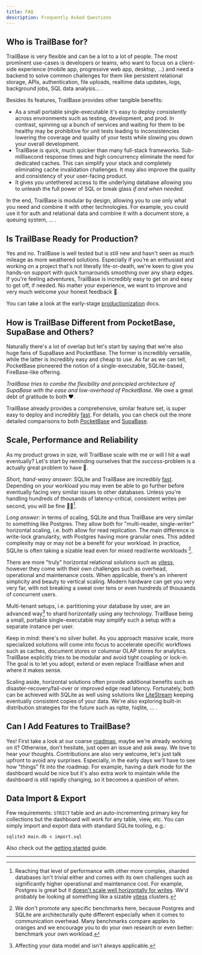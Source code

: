 ```yaml
---
title: FAQ
description: Frequently Asked Questions
---
```


## Who is TrailBase for?

TrailBase is very flexible and can be a lot to a lot of people. The most
prominent use-cases is developers or teams, who want to focus on a client-side
experience (mobile app, progressive web app, desktop, ...) and need a backend
to solve common challenges for them like persistent relational storage, APIs,
authentication, file uploads, realtime data updates, logs, background jobs,
SQL data analysis... .

Besides its features, TrailBase provides other tangible benefits:

* As a small portable single-executable it's easy to deploy *consistently*
  across environments such as testing, development, and prod.
  In contrast, spinning up a bunch of services and waiting for them to be
  healthy may be prohibitive for unit tests leading to inconsistencies lowering
  the coverage and quality of your tests while slowing you down your overall
  development.
* TrailBase is quick, much quicker than many full-stack frameworks.
  Sub-millisecond response times and high concurrency eliminate the need for
  dedicated caches.
  This can simplify your stack and completely eliminating cache invalidation
  challenges.
  It may also improve the quality and consistency of your user-facing product.
* It gives you untethered access to the underlying database allowing you to
  unleash the full power of SQL or break glass *if and when needed*.

In the end, TrailBase is modular by design, allowing you to use only what you
need and combine it with other technologies.
For example, you could use it for auth and relational data and combine it with
a document store, a queuing system, ... .


## Is TrailBase Ready for Production?

Yes and no. TrailBase is well tested but is still new and hasn't seen as much
mileage as more weathered solutions.
Especially if you're an enthusiast and working on a project that's not
literally life-or-death, we're keen to give you hands-on support with quick
turnarounds smoothing over any sharp edges.
If you're feeling adventures, TrailBase is incredibly easy to get on and easy
to get off, if needed.
No matter your experience, we want to improve and very much welcome your honest
feedback 🙏.

You can take a look at the early-stage [productionization](/documentation/production) docs.


## How is TrailBase Different from PocketBase, SupaBase and Others?

Naturally there's a lot of overlap but let's start by saying that we're also
huge fans of SupaBase and PocketBase.
The former is incredibly versatile, while the latter is incredibly easy and
cheap to use.
As far as we can tell, PocketBase pioneered the notion of a single-executable,
SQLite-based, FireBase-like offering.

*TrailBase tries to combe the flexibility and principled architecture of
SupaBase with the ease and low-overhead of PocketBase*.
We owe a great debt of gratitude to both ❤️.

TrailBase already provides a comprehensive, similar feature set, is super easy
to deploy and incredibly [fast](/reference/benchmarks).
For details, you can check out the more detailed comparisons to both
[PocketBase](/comparison/pocketbase) and [SupaBase](/comparison/supabase).


## Scale, Performance and Reliability

As my product grows in size, will TrailBase scale with me or will I hit a wall
eventually?
Let's start by reminding ourselves that the *success*-problem is a actually
great problem to have 🎉.

*Short, hand-wavy answer*: SQLite and TrailBase are incredibly
[fast](/reference/benchmarks).
Depending on your workload you may even be able to go further before eventually
facing very similar issues to other databases.
Unless you're handling hundreds of thousands of latency-critical, consistent
writes per second, you will be fine 😶‍🌫️[^1].

*Long answer*: in terms of scaling, SQLite and thus TrailBase are very similar
to something like Postgres.
They allow both for "multi-reader, single-writer" horizontal scaling, i.e. both
allow for read replication.
The main difference is write-lock granularity, with Postgres having more
granular ones.
This added complexity may or may not be a benefit for your workload. In
practice, SQLite is often taking a sizable lead even for mixed read/write
workloads [^2].

There are more "truly" horizontal relational solutions such as [vitess](https://vitess.io/),
however they come with their own challenges such as overhead, operational and
maintenance costs.
When applicable, there's an inherent simplicity and beauty to vertical scaling.
Modern hardware can get you very very far, with not breaking a sweat over tens
or even hundreds of thousands of concurrent users.

Multi-tenant setups, i.e. partitioning your database by user, are an advanced
way[^3] to shard horizontally using any technology.
TrailBase being a small, portable single-executable may simplify such a setup
with a separate instance per user.

Keep in mind: there's no silver bullet. As you approach massive scale, more
specialized solutions will come into focus to accelerate specific workflows
such as caches, document stores or columnar OLAP stores for analytics.
TrailBase explicitly tries to be modular and avoid tight coupling or lock-in.
The goal is to let you adopt, extend or even replace TrailBase when and where
it makes sense.

Scaling aside, horizontal solutions often provide additional benefits such as
disaster-recovery/fail-over or improved edge read latency.
Fortunately, both can be achieved with SQLite as well using solutions like
[LiteStream](https://litestream.io/) keeping eventually consistent copies of
your data.
We're also exploring built-in distribution strategies for the future such as
rqlite, hiqlite, ... .


## Can I Add Features to TrailBase?

Yes! First take a look at our coarse [roadmap](/reference/roadmap), maybe we're
already working on it?
Otherwise, don't hesitate, just open an issue and ask away. We love to hear
your thoughts.
Contributions are also very welcome, let's just talk upfront to avoid any
surprises.
Especially, in the early days we'll have to see how "things" fit into the
roadmap.
For example, having a dark mode for the dashboard would be nice but it's also
extra work to maintain while the dashboard is still rapidly changing, so it
becomes a question of when.


## Data Import & Export

Few requirements: `STRICT` table and an auto-incrementing primary key for
collections but the dashboard will work for any table, view, etc.
You can simply import and export data with standard SQLite tooling, e.g.:

```shell
sqlite3 main.db < import.sql
```

Also check out the [getting started](/getting-started/first-cli-app) guide.

<div class="h-[50px]" />

---

[^1]:
    Reaching that level of performance with other more complex, sharded
    databases isn't trivial either and comes with its own challenges such as
    significantly higher operational and maintenance cost.
    For example, Postgres is great but it
    [doesn't scale well horizontally for writes](https://fly.io/blog/globally-distributed-postgres/).
    We'd probably be looking at something like a sizable [vitess](https://vitess.io/)
    clusters.

[^2]:
    We don't promote any specific benchmarks here, because Postgres and SQLite
    are architecturally quite different especially when it comes to
    communication overhead. Many benchmarks compare apples to oranges and we
    encourage you to do your own research or even better: benchmark your own
    workload.

[^3]:
    Affecting your data model and isn't always applicable.
